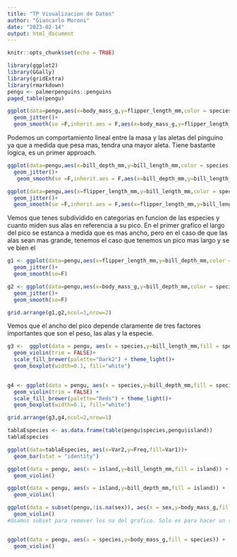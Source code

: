 ---
title: "TP Visualizacion de Datos"
author: "Giancarlo Moroni"
date: "2023-02-14"
output: html_document
---

```{r setup, include=FALSE}
knitr::opts_chunk$set(echo = TRUE)
```

```{r}
library(ggplot2)
library(GGally)
library(gridExtra)
library(rmarkdown)
pengu <- palmerpenguins::penguins
paged_table(pengu)
```

```{r}
ggplot(data=pengu,aes(x=body_mass_g,y=flipper_length_mm,color = species ))+
  geom_jitter()+
  geom_smooth(se =F,inherit.aes = F,aes(x=body_mass_g,y=flipper_length_mm))
```

Podemos un comportamiento lineal entre la masa y las aletas del pinguino ya que a medida que pesa mas, tendra una mayor aleta. Tiene bastante logica, es un primer approach.


```{r}

ggplot(data=pengu,aes(x=bill_depth_mm,y=bill_length_mm,color = species ))+
  geom_jitter()+
   geom_smooth(se =F,inherit.aes = F,aes(x=bill_depth_mm,y=bill_length_mm))

ggplot(data=pengu,aes(x=flipper_length_mm,y=bill_length_mm,color = species ))+
  geom_jitter()+
  geom_smooth(se =F,inherit.aes = F,aes(x=flipper_length_mm,y=bill_length_mm))


```

Vemos que tenes subdividido en categorias en funcion de las especies y cuanto miden sus alas en referencia a su pico. En el primer grafico el largo del pico se estanca a medida que es mas ancho, pero en el caso de que las alas sean mas grande, tenemos el caso que tenemos un pico mas largo y se ve bien el

```{r}

g1 <- ggplot(data=pengu,aes(x=flipper_length_mm,y=bill_depth_mm,color = species ))+
  geom_jitter()+
  geom_smooth(se=F)

g2 <- ggplot(data=pengu,aes(x=body_mass_g,y=bill_depth_mm,color = species ))+
  geom_jitter()+
  geom_smooth(se=F)

grid.arrange(g1,g2,ncol=1,nrow=2)
```

Vemos que el ancho del pico depende claramente de tres factores importantes que son el peso, las alas y la especie.

```{r}
g3 <-  ggplot(data = pengu, aes(x = species,y=bill_length_mm,fill = species)) +
  geom_violin(trim = FALSE)+
  scale_fill_brewer(palette="Dark2") + theme_light()+
  geom_boxplot(width=0.1, fill="white")
  

g4 <- ggplot(data = pengu, aes(x = species,y=bill_depth_mm,fill = species)) +
  geom_violin(trim = FALSE) +
  scale_fill_brewer(palette="Reds") + theme_light()+
  geom_boxplot(width=0.1, fill="white")

grid.arrange(g3,g4,ncol=2,nrow=1)
```

```{r}
tablaEspecies <- as.data.frame(table(pengu$species,pengu$island))
tablaEspecies

ggplot(data=tablaEspecies, aes(x=Var2,y=Freq,fill=Var1))+
  geom_bar(stat = "identity")

ggplot(data = pengu, aes(x = island,y=bill_length_mm,fill = island)) +
  geom_violin()

ggplot(data = pengu, aes(x = island,y=bill_depth_mm,fill = island)) +
  geom_violin()

```

```{r}
ggplot(data = subset(pengu,!is.na(sex)), aes(x = sex,y=body_mass_g,fill = sex)) +
  geom_violin()
#Usamos subset para remover los na del grafico. Solo es para hacer un select del data frame.


ggplot(data = pengu, aes(x = species,y=body_mass_g,fill = species)) +
  geom_violin()
```



